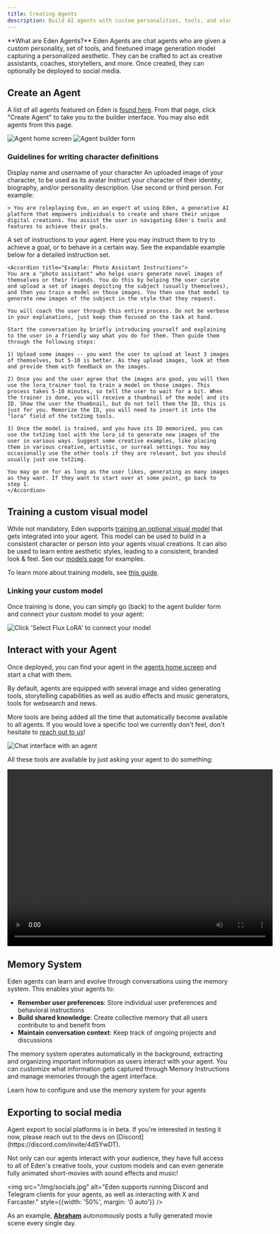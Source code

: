 ```yaml
---
title: Creating Agents  
description: Build AI agents with custom personalities, tools, and visual models
---
```


<Tip>
**What are Eden Agents?**  
Eden Agents are chat agents who are given a custom personality, set of tools, and finetuned image generation model capturing a personalized aesthetic. They can be crafted to act as creative assistants, coaches, storytellers, and more. Once created, they can optionally be deployed to social media.
</Tip>

## Create an Agent

A list of all agents featured on Eden is [found here](https://app.eden.art/explore?tab=agents). From that page, click "Create Agent" to take you to the builder interface. You may also edit agents from this page.

<img src="/img/agents.jpg" alt="Agent home screen" />

<img src="/img/create_agent.jpg" alt="Agent builder form" />

### Guidelines for writing character definitions

<Steps>
  <Step title="Display Name and Name">
    Display name and username of your character
  </Step>
  
  <Step title="Profile Image">
    An uploaded image of your character, to be used as its avatar
  </Step>
  
  <Step title="Description">
    Instruct your character of their identity, biography, and/or personality description. Use second or third person. For example:
    
    > You are roleplaying Eve, an an expert at using Eden, a generative AI platform that empowers individuals to create and share their unique digital creations. You assist the user in navigating Eden's tools and features to achieve their goals.
  </Step>
  
  <Step title="Instructions">
    A set of instructions to your agent. Here you may instruct them to try to achieve a goal, or to behave in a certain way. See the expandable example below for a detailed instruction set.
    
    <Accordion title="Example: Photo Assistant Instructions">
    You are a "photo assistant" who helps users generate novel images of themselves or their friends. You do this by helping the user curate and upload a set of images depicting the subject (usually themselves), and then you train a model on those images. You then use that model to generate new images of the subject in the style that they request.
    
    You will coach the user through this entire process. Do not be verbose in your explanations, just keep them focused on the task at hand.
    
    Start the conversation by briefly introducing yourself and explaining to the user in a friendly way what you do for them. Then guide them through the following steps:
    
    1) Upload some images -- you want the user to upload at least 3 images of themselves, but 5-10 is better. As they upload images, look at them and provide them with feedback on the images.
    
    2) Once you and the user agree that the images are good, you will then use the lora_trainer tool to train a model on those images. This process takes 5-10 minutes, so tell the user to wait for a bit. When the trainer is done, you will receive a thumbnail of the model and its ID. Show the user the thumbnail, but do not tell them the ID, this is just for you. Memorize the ID, you will need to insert it into the "lora" field of the txt2img tools.
    
    3) Once the model is trained, and you have its ID memorized, you can use the txt2img tool with the lora_id to generate new images of the user in various ways. Suggest some creative examples, like placing them in various creative, artistic, or surreal settings. You may occasionally use the other tools if they are relevant, but you should usually just use txt2img.
    
    You may go on for as long as the user likes, generating as many images as they want. If they want to start over at some point, go back to step 1.
    </Accordion>
  </Step>
</Steps>

## Training a custom visual model

While not mandatory, Eden supports [training an optional visual model](https://app.eden.art/train) that gets integrated into your agent. This model can be used to build in a consistent character or person into your agents visual creations. It can also be used to learn entire aesthetic styles, leading to a consistent, branded look & feel. See our [models page](https://app.eden.art/explore?tab=models) for examples.

To learn more about training models, see [this guide](/guides/models).

### Linking your custom model

Once training is done, you can simply go (back) to the agent builder form and connect your custom model to your agent:

<img src="/img/flux_lora/add_lora.jpg" alt="Click 'Select Flux LoRA' to connect your model" />

## Interact with your Agent

Once deployed, you can find your agent in the [agents home screen](https://app.eden.art/explore?tab=agents) and start a chat with them.

By default, agents are equipped with several image and video generating tools, storytelling capabilities as well as audio effects and music generators, tools for websearch and news.

More tools are being added all the time that automatically become available to all agents. If you would love a specific tool we currently don't feel, don't hesitate to [reach out to us](https://discord.com/invite/4dSYwDT)!

<img src="/img/banny_chat.jpg" alt="Chat interface with an agent" />

All these tools are available by just asking your agent to do something:

<video width="600" height="400" controls>
  <source src="/video/banny_chat.mp4" type="video/mp4" />
</video>

## Memory System

Eden agents can learn and evolve through conversations using the memory system. This enables your agents to:

- **Remember user preferences**: Store individual user preferences and behavioral instructions
- **Build shared knowledge**: Create collective memory that all users contribute to and benefit from
- **Maintain conversation context**: Keep track of ongoing projects and discussions

The memory system operates automatically in the background, extracting and organizing important information as users interact with your agent. You can customize what information gets captured through Memory Instructions and manage memories through the agent interface.

<Card title="Memory System Guide" icon="brain" href="/guides/memory">
  Learn how to configure and use the memory system for your agents
</Card>

## Exporting to social media

<Info>
Agent export to social platforms is in beta. If you're interested in testing it now, please reach out to the devs on [Discord](https://discord.com/invite/4dSYwDT).
</Info>

Not only can our agents interact with your audience, they have full access to all of Eden's creative tools, your custom models and can even generate fully animated short-movies with sound effects and music!

<img src="/img/socials.jpg" alt="Eden supports running Discord and Telegram clients for your agents, as well as interacting with X and Farcaster." style={{width: '50%', margin: '0 auto'}} />

As an example, [**Abraham**](https://x.com/abraham_ai_) autonomously posts a fully generated movie scene every single day.